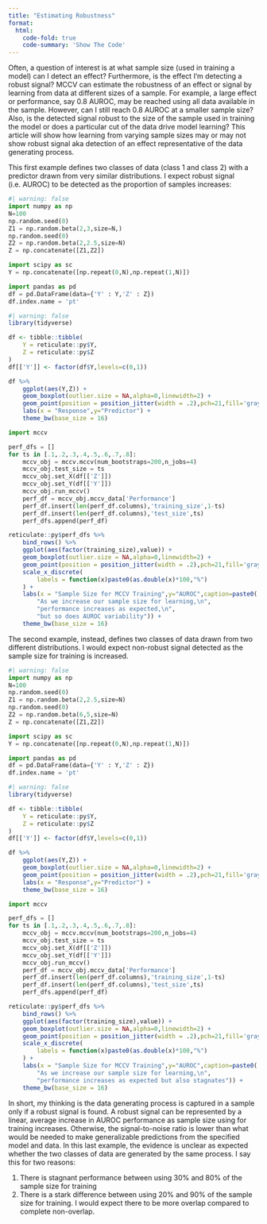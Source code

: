 ```yaml
---
title: "Estimating Robustness"
format:
  html:
    code-fold: true
    code-summary: 'Show The Code'
---
```


Often, a question of interest is at what sample size (used in training a model) can I detect an effect? Furthermore, is the effect I'm detecting a robust signal? MCCV can estimate the robustness of an effect or signal by learning from data at different sizes of a sample. For example, a large effect or performance, say 0.8 AUROC, may be reached using all data available in the sample. However, can I still reach 0.8 AUROC at a smaller sample size? Also, is the detected signal robust to the size of the sample used in training the model or does a particular cut of the data drive model learning? This article will show how learning from varying sample sizes may or may not show robust signal aka detection of an effect representative of the data generating process.

This first example defines two classes of data (class 1 and class 2) with a predictor drawn from very similar distributions. I expect robust signal (i.e. AUROC) to be detected as the proportion of samples increases:

```python
#| warning: false
import numpy as np
N=100
np.random.seed(0)
Z1 = np.random.beta(2,3,size=N,)
np.random.seed(0)
Z2 = np.random.beta(2,2.5,size=N)
Z = np.concatenate([Z1,Z2])

import scipy as sc
Y = np.concatenate([np.repeat(0,N),np.repeat(1,N)])

import pandas as pd
df = pd.DataFrame(data={'Y' : Y,'Z' : Z})
df.index.name = 'pt'
```

```r
#| warning: false
library(tidyverse)

df <- tibble::tibble(
    Y = reticulate::py$Y,
    Z = reticulate::py$Z
)
df[['Y']] <- factor(df$Y,levels=c(0,1))

df %>% 
    ggplot(aes(Y,Z)) +
    geom_boxplot(outlier.size = NA,alpha=0,linewidth=2) +
    geom_point(position = position_jitter(width = .2),pch=21,fill='gray',size=3) +
    labs(x = "Response",y="Predictor") +
    theme_bw(base_size = 16)
```

```python
import mccv

perf_dfs = []
for ts in [.1,.2,.3,.4,.5,.6,.7,.8]:
    mccv_obj = mccv.mccv(num_bootstraps=200,n_jobs=4)
    mccv_obj.test_size = ts
    mccv_obj.set_X(df[['Z']])
    mccv_obj.set_Y(df[['Y']])
    mccv_obj.run_mccv()
    perf_df = mccv_obj.mccv_data['Performance']
    perf_df.insert(len(perf_df.columns),'training_size',1-ts)
    perf_df.insert(len(perf_df.columns),'test_size',ts)
    perf_dfs.append(perf_df)
```

```r
reticulate::py$perf_dfs %>% 
    bind_rows() %>% 
    ggplot(aes(factor(training_size),value)) +
    geom_boxplot(outlier.size = NA,alpha=0,linewidth=2) +
    geom_point(position = position_jitter(width = .2),pch=21,fill='gray',size=3) +
    scale_x_discrete(
        labels = function(x)paste0(as.double(x)*100,"%")
    ) +
    labs(x = "Sample Size for MCCV Training",y="AUROC",caption=paste0(
        "As we increase our sample size for learning,\n",
        "performance increases as expected,\n",
        "but so does AUROC variability")) +
    theme_bw(base_size = 16)
```

The second example, instead, defines two classes of data drawn from two different distributions. I would expect non-robust signal detected as the sample size for training is increased.

```python
#| warning: false
import numpy as np
N=100
np.random.seed(0)
Z1 = np.random.beta(2,2.5,size=N)
np.random.seed(0)
Z2 = np.random.beta(6,5,size=N)
Z = np.concatenate([Z1,Z2])

import scipy as sc
Y = np.concatenate([np.repeat(0,N),np.repeat(1,N)])

import pandas as pd
df = pd.DataFrame(data={'Y' : Y,'Z' : Z})
df.index.name = 'pt'
```

```r
#| warning: false
library(tidyverse)

df <- tibble::tibble(
    Y = reticulate::py$Y,
    Z = reticulate::py$Z
)
df[['Y']] <- factor(df$Y,levels=c(0,1))

df %>% 
    ggplot(aes(Y,Z)) +
    geom_boxplot(outlier.size = NA,alpha=0,linewidth=2) +
    geom_point(position = position_jitter(width = .2),pch=21,fill='gray',size=3) +
    labs(x = "Response",y="Predictor") +
    theme_bw(base_size = 16)
```

```python
import mccv

perf_dfs = []
for ts in [.1,.2,.3,.4,.5,.6,.7,.8]:
    mccv_obj = mccv.mccv(num_bootstraps=200,n_jobs=4)
    mccv_obj.test_size = ts
    mccv_obj.set_X(df[['Z']])
    mccv_obj.set_Y(df[['Y']])
    mccv_obj.run_mccv()
    perf_df = mccv_obj.mccv_data['Performance']
    perf_df.insert(len(perf_df.columns),'training_size',1-ts)
    perf_df.insert(len(perf_df.columns),'test_size',ts)
    perf_dfs.append(perf_df)
```

```r
reticulate::py$perf_dfs %>% 
    bind_rows() %>% 
    ggplot(aes(factor(training_size),value)) +
    geom_boxplot(outlier.size = NA,alpha=0,linewidth=2) +
    geom_point(position = position_jitter(width = .2),pch=21,fill='gray',size=3) +
    scale_x_discrete(
        labels = function(x)paste0(as.double(x)*100,"%")
    ) +
    labs(x = "Sample Size for MCCV Training",y="AUROC",caption=paste0(
        "As we increase our sample size for learning,\n",
        "performance increases as expected but also stagnates")) +
    theme_bw(base_size = 16)
```

In short, my thinking is the data generating process is captured in a sample only if a robust signal is found. A robust signal can be represented by a linear, average increase in AUROC performance as sample size using for training increases. Otherwise, the signal-to-noise ratio is lower than what would be needed to make generalizable predictions from the specified model and data. In this last example, the evidence is unclear as expected whether the two classes of data are generated by the same process. I say this for two reasons:

1.  There is stagnant performance between using 30% and 80% of the sample size for training
2.  There is a stark difference between using 20% and 90% of the sample size for training. I would expect there to be more overlap compared to complete non-overlap.
